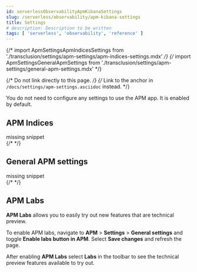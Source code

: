 ```yaml
---
id: serverlessObservabilityApmKibanaSettings
slug: /serverless/observability/apm-kibana-settings
title: Settings
# description: Description to be written
tags: [ 'serverless', 'observability', 'reference' ]
---
```



{/* import ApmSettingsApmIndicesSettings from './transclusion/settings/apm-settings/apm-indices-settings.mdx' */}
{/* import ApmSettingsGeneralApmSettings from './transclusion/settings/apm-settings/general-apm-settings.mdx' */}

{/* Do not link directly to this page. */}
{/* Link to the anchor in `/docs/settings/apm-settings.asciidoc` instead. */}

<div id="apm-settings-in-kibana"></div>

You do not need to configure any settings to use the APM app. It is enabled by default.

<div id="apm-indices-settings"></div>

## APM Indices

<div style={{ backgroundColor: "#F1F4FA", width: "100%", height: "250px", textAlign: "center", paddingTop: "110px", marginBottom: "20px" }}><DocIcon type="documents" title="missing snippet"/> missing snippet</div>
{/* <ApmSettingsApmIndicesSettings  /> */}


<div id="general-apm-settings"></div>

## General APM settings

<div style={{ backgroundColor: "#F1F4FA", width: "100%", height: "250px", textAlign: "center", paddingTop: "110px", marginBottom: "20px" }}><DocIcon type="documents" title="missing snippet"/> missing snippet</div>
{/* <ApmSettingsGeneralApmSettings  /> */}


<div id="apm-labs"></div>

## APM Labs

**APM Labs** allows you to easily try out new features that are technical preview.

To enable APM labs, navigate to **APM** > **Settings** > **General settings** and toggle **Enable labs button in APM**.
Select **Save changes** and refresh the page.

After enabling **APM Labs** select **Labs** in the toolbar to see the technical preview features available to try out.
